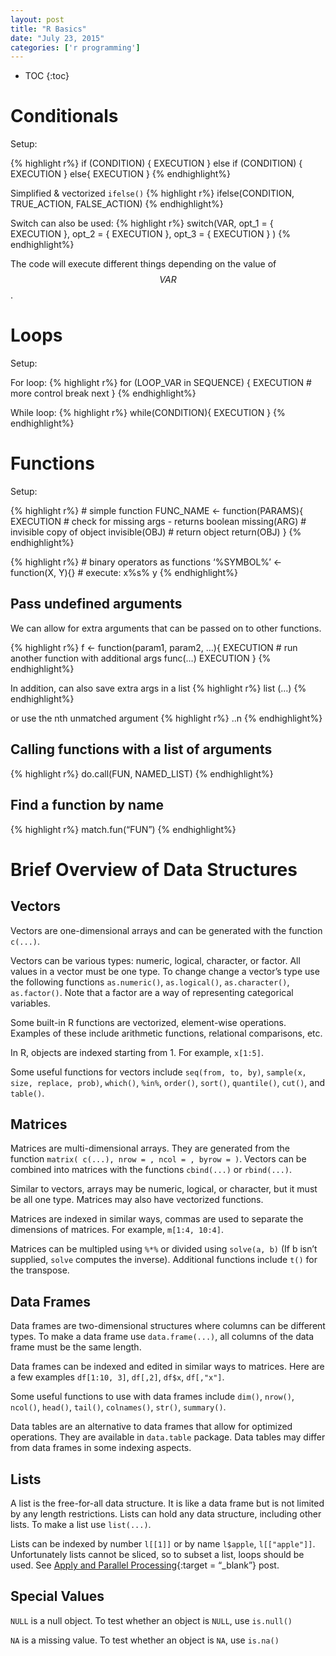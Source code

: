 ```yaml
---
layout: post
title: "R Basics"
date: "July 23, 2015"
categories: ['r programming']
---
```


* TOC
{:toc}

# Conditionals
Setup:

{% highlight r%}
if (CONDITION) {
  EXECUTION
} else if (CONDITION) {
  EXECUTION
} else{
  EXECUTION
}
{% endhighlight%}

Simplified & vectorized `ifelse()`
{% highlight r%}
ifelse(CONDITION, TRUE_ACTION, FALSE_ACTION)
{% endhighlight%}

Switch can also be used:
{% highlight r%}
switch(VAR,
  opt_1 = {
    EXECUTION
  }, 
  opt_2 = {
    EXECUTION
  },
  opt_3 = {
    EXECUTION
  }
)
{% endhighlight%}

The code will execute different things depending on the value of $$VAR$$.

# Loops
Setup:

For loop:
{% highlight r%}
for (LOOP_VAR in SEQUENCE) {
  EXECUTION
  # more control
  break
  next
}
{% endhighlight%}

While loop:
{% highlight r%}
while(CONDITION){
  EXECUTION
}
{% endhighlight%}

# Functions
Setup:

{% highlight r%}
# simple function
FUNC_NAME <- function(PARAMS){
  EXECUTION
  # check for missing args - returns boolean
  missing(ARG)
  # invisible copy of object
  invisible(OBJ)
  # return object
  return(OBJ)
}
{% endhighlight%}

{% highlight r%}
# binary operators as functions
'%SYMBOL%' <- function(X, Y){}
# execute: x%s% y
{% endhighlight%}

## Pass undefined arguments 
We can allow for extra arguments that can be passed on to other functions. 

{% highlight r%}
f <- function(param1, param2, ...){
  EXECUTION
  # run another function with additional args
  func(...)
  EXECUTION
}
{% endhighlight%}

In addition, can also save extra args in a list
{% highlight r%}
list (...)
{% endhighlight%}

or use the nth unmatched argument
{% highlight r%}
..n
{% endhighlight%}

## Calling functions with a list of arguments
{% highlight r%}
do.call(FUN, NAMED_LIST)
{% endhighlight%}

## Find a function by name
{% highlight r%}
match.fun("FUN")
{% endhighlight%}

# Brief Overview of Data Structures

## Vectors
Vectors are one-dimensional arrays and can be generated with the function `c(...)`. 

Vectors can be various types: numeric, logical, character, or factor. All values in a vector must be one type. To change change a vector's type use the following functions `as.numeric()`, `as.logical()`, `as.character()`, `as.factor()`. Note that a factor are a way of representing categorical variables.

Some built-in R functions are vectorized, element-wise operations. Examples of these include arithmetic functions, relational comparisons, etc.

In R, objects are indexed starting from 1. For example, `x[1:5]`.

Some useful functions for vectors include `seq(from, to, by)`, `sample(x, size, replace, prob)`, `which()`, `%in%`, `order()`, `sort()`, `quantile()`, `cut()`, and `table()`.

## Matrices
Matrices are multi-dimensional arrays. They are generated from the function `matrix( c(...), nrow = , ncol = , byrow = )`. Vectors can be combined into matrices with the functions `cbind(...)` or `rbind(...)`.

Similar to vectors, arrays may be numeric, logical, or character, but it must be all one type. Matrices may also have vectorized functions. 

Matrices are indexed in similar ways, commas are used to separate the dimensions of matrices. For example, `m[1:4, 10:4]`.

Matrices can be multipled using `%*%` or divided using `solve(a, b)` (If b isn't supplied, `solve` computes the inverse). Additional functions include `t()` for the transpose.

## Data Frames
Data frames are two-dimensional structures where columns can be different types. To make a data frame use `data.frame(...)`, all columns of the data frame must be the same length. 

Data frames can be indexed and edited in similar ways to matrices. Here are a few examples `df[1:10, 3]`, `df[,2]`, `df$x`, `df[,"x"]`. 

Some useful functions to use with data frames include `dim()`, `nrow()`, `ncol()`, `head()`, `tail()`, `colnames()`, `str()`, `summary()`.

Data tables are an alternative to data frames that allow for optimized operations. They are available in `data.table` package. Data tables may differ from data frames in some indexing aspects.

## Lists
A list is the free-for-all data structure. It is like a data frame but is not limited by any length restrictions. Lists can hold any data structure, including other lists. To make a list use `list(...)`. 

Lists can be indexed by number `l[[1]]` or by name `l$apple`, `l[["apple"]]`. Unfortunately lists cannot be sliced, so to subset a list, loops should be used. See [Apply and Parallel Processing][apply_post]{:target = "_blank"} post.

## Special Values

`NULL` is a null object. To test whether an object is `NULL`, use `is.null()`

`NA` is a missing value. To test whether an object is `NA`, use `is.na()`


[apply_post]: http://jnguyen92.github.io/nhuyhoa//2015/10/Apply-Parallel-Processing.html